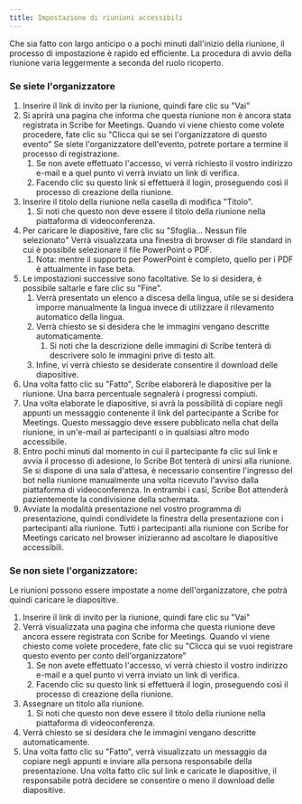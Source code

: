 ```yaml
---
title: Impostazione di riunioni accessibili
---
```



Che sia fatto con largo anticipo o a pochi minuti dall'inizio della riunione, il processo di impostazione è rapido ed efficiente. La procedura di avvio della riunione varia leggermente a seconda del ruolo ricoperto.

### Se siete l'organizzatore

1. Inserire il link di invito per la riunione, quindi fare clic su "Vai"
1. Si aprirà una pagina che informa che questa riunione non è ancora stata registrata in Scribe for Meetings. Quando vi viene chiesto come volete procedere, fate clic su "Clicca qui se sei l'organizzatore di questo evento" Se siete l'organizzatore dell'evento, potrete portare a termine il processo di registrazione.
	1. Se non avete effettuato l'accesso, vi verrà richiesto il vostro indirizzo e-mail e a quel punto vi verrà inviato un link di verifica.
	1. Facendo clic su questo link si effettuerà il login, proseguendo così il processo di creazione della riunione.
1. Inserire il titolo della riunione nella casella di modifica "Titolo".
	1. Si noti che questo non deve essere il titolo della riunione nella piattaforma di videoconferenza.
1. Per caricare le diapositive, fare clic su "Sfoglia... Nessun file selezionato" Verrà visualizzata una finestra di browser di file standard in cui è possibile selezionare il file PowerPoint o PDF.
	1. Nota: mentre il supporto per PowerPoint è completo, quello per i PDF è attualmente in fase beta.
1. Le impostazioni successive sono facoltative. Se lo si desidera, è possibile saltarle e fare clic su "Fine".
	1. Verrà presentato un elenco a discesa della lingua, utile se si desidera imporre manualmente la lingua invece di utilizzare il rilevamento automatico della lingua.
	1. Verrà chiesto se si desidera che le immagini vengano descritte automaticamente.
		1. Si noti che la descrizione delle immagini di Scribe tenterà di descrivere solo le immagini prive di testo alt.
	1. Infine, vi verrà chiesto se desiderate consentire il download delle diapositive.
1. Una volta fatto clic su "Fatto", Scribe elaborerà le diapositive per la riunione. Una barra percentuale segnalerà i progressi compiuti.
1. Una volta elaborate le diapositive, si avrà la possibilità di copiare negli appunti un messaggio contenente il link del partecipante a Scribe for Meetings. Questo messaggio deve essere pubblicato nella chat della riunione, in un'e-mail ai partecipanti o in qualsiasi altro modo accessibile.
1. Entro pochi minuti dal momento in cui il partecipante fa clic sul link e avvia il processo di adesione, lo Scribe Bot tenterà di unirsi alla riunione. Se si dispone di una sala d'attesa, è necessario consentire l'ingresso del bot nella riunione manualmente una volta ricevuto l'avviso dalla piattaforma di videoconferenza. In entrambi i casi, Scribe Bot attenderà pazientemente la condivisione della schermata.
1. Avviate la modalità presentazione nel vostro programma di presentazione, quindi condividete la finestra della presentazione con i partecipanti alla riunione. Tutti i partecipanti alla riunione con Scribe for Meetings caricato nel browser inizieranno ad ascoltare le diapositive accessibili.

### Se non siete l'organizzatore:

Le riunioni possono essere impostate a nome dell'organizzatore, che potrà quindi caricare le diapositive.
1. Inserire il link di invito per la riunione, quindi fare clic su "Vai"
1. Verrà visualizzata una pagina che informa che questa riunione deve ancora essere registrata con Scribe for Meetings. Quando vi viene chiesto come volete procedere, fate clic su "Clicca qui se vuoi registrare questo evento per conto dell'organizzatore"
	1. Se non avete effettuato l'accesso, vi verrà chiesto il vostro indirizzo e-mail e a quel punto vi verrà inviato un link di verifica.
	1. Facendo clic su questo link si effettuerà il login, proseguendo così il processo di creazione della riunione.
1. Assegnare un titolo alla riunione.
	1. Si noti che questo non deve essere il titolo della riunione nella piattaforma di videoconferenza.
1. Verrà chiesto se si desidera che le immagini vengano descritte automaticamente.
1. Una volta fatto clic su "Fatto", verrà visualizzato un messaggio da copiare negli appunti e inviare alla persona responsabile della presentazione. Una volta fatto clic sul link e caricate le diapositive, il responsabile potrà decidere se consentire o meno il download delle diapositive.
